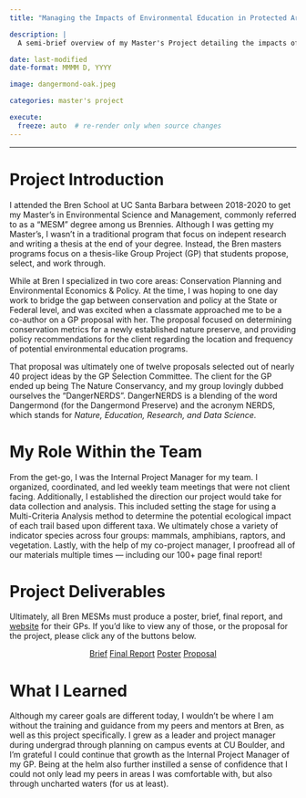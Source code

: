 ```yaml
---
title: "Managing the Impacts of Environmental Education in Protected Areas"

description: | 
  A semi-brief overview of my Master's Project detailing the impacts of environmental education in protected areas. Specifically, my project focused on the Dangermond Preserve in Central California, acquired by The Nature Conservancy in late 2017.

date: last-modified
date-format: MMMM D, YYYY

image: dangermond-oak.jpeg

categories: master's project

execute:
  freeze: auto  # re-render only when source changes
---
```


---

# Project Introduction

I attended the Bren School at UC Santa Barbara between 2018-2020 to get my Master's in Environmental Science and Management, commonly referred to as a "MESM" degree among us Brennies. Although I was getting my Master's, I wasn't in a traditional program that focus on indepent research and writing a thesis at the end of your degree. Instead, the Bren masters programs focus on a thesis-like Group Project (GP) that students propose, select, and work through.

 While at Bren I specialized in two core areas: Conservation Planning and Environmental Economics & Policy. At the time, I was hoping to one day work to bridge the gap between conservation and policy at the State or Federal level, and was excited when a classmate approached me to be a co-author on a GP proposal with her. The proposal focused on determining conservation metrics for a newly established nature preserve, and providing policy recommendations for the client regarding the location and frequency of potential environmental education programs.

 That proposal was ultimately one of twelve proposals selected out of nearly 40 project ideas by the GP Selection Committee. The client for the GP ended up being The Nature Conservancy, and my group lovingly dubbed ourselves the "DangerNERDS". DangerNERDS is a blending of the word Dangermond (for the Dangermond Preserve) and the acronym NERDS, which stands for <i>Nature, Education, Research, and Data Science.</i>

# My Role Within the Team
From the get-go, I was the Internal Project Manager for my team. I organized, coordinated, and led weekly team meetings that were not client facing. Additionally, I established the direction our project would take for data collection and analysis. This included setting the stage for using a Multi-Criteria Analysis method to determine the potential ecological impact of each trail based upon different taxa. We ultimately chose a variety of indicator species across four groups: mammals, amphibians, raptors, and vegetation. Lastly, with the help of my co-project manager, I proofread all of our materials multiple times — including our 100+ page final report!

# Project Deliverables

Ultimately, all Bren MESMs must produce a poster, brief, final report, and [website](https://dangernerds.wixsite.com/mysite) for their GPs. If you'd like to view any of those, or the proposal for the project, please click any of the buttons below.

<center>
<a class="btn btn-primary" href="dangernerds-brief.pdf" target="_blank" role="button">Brief</a>
<a class="btn btn-primary" href="dangernerds-final-report.pdf" target="_blank" role="button">Final Report</a>
<a class="btn btn-primary" href="dangernerds-poster.pdf" target="_blank" role="button">Poster</a>
<a class="btn btn-primary" href="dangernerds-proposal.pdf" target="_blank" role="button">Proposal</a>
</center>

# What I Learned

Although my career goals are different today, I wouldn't be where I am without the training and guidance from my peers and mentors at Bren, as well as this project specifically. I grew as a leader and project manager during undergrad through planning on campus events at CU Boulder, and I'm grateful I could continue that growth as the Internal Project Manager of my GP. Being at the helm also further instilled a sense of confidence that I could not only lead my peers in areas I was comfortable with, but also through uncharted waters (for us at least). 
